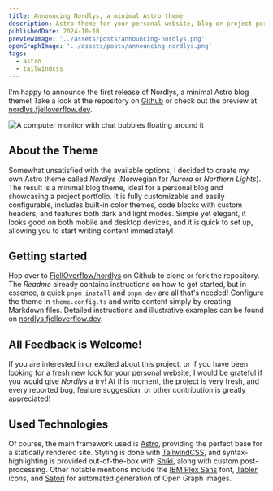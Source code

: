 ```yaml
---
title: Announcing Nordlys, a minimal Astro theme
description: Astro theme for your personal website, blog or project portfolio
publishedDate: 2024-10-18
previewImage: '../assets/posts/announcing-nordlys.png'
openGraphImage: '../assets/posts/announcing-nordlys.png'
tags:
  - astro
  - tailwindcss
---
```


I'm happy to announce the first release of Nordlys, a minimal Astro blog theme! Take a look at the repository on [Github](https://github.com/FjellOverflow/nordlys) or check out the preview at [nordlys.fjelloverflow.dev](https://nordlys.fjelloverflow.dev/).


<Image src={PreviewImage} class="sm:w-2/3 w-4/5 my-0 mx-auto" data-img-embed alt="A computer monitor with chat bubbles floating around it" loading="eager"/>

## About the Theme

Somewhat unsatisfied with the available options, I decided to create my own Astro theme called _Nordlys_ (Norwegian for _Aurora_ or _Northern Lights_). The result is a minimal blog theme, ideal for a personal blog and showcasing a project portfolio. It is fully customizable and easily configurable, includes built-in color themes, code blocks with custom headers, and features both dark and light modes. Simple yet elegant, it looks good on both mobile and desktop devices, and it is quick to set up, allowing you to start writing content immediately!

## Getting started

Hop over to [FjellOverflow/nordlys](https://github.com/FjellOverflow/nordlys) on Github to clone or fork the repository. The _Readme_ already contains instructions on how to get started, but in essence, a quick `pnpm install` and `pnpm dev` are all that's needed! Configure the theme in `theme.config.ts` and write content simply by creating Markdown files. Detailed instructions and illustrative examples can be found on [nordlys.fjelloverflow.dev](https://nordlys.fjelloverflow.dev/posts/).

## All Feedback is Welcome!

If you are interested in or excited about this project, or if you have been looking for a fresh new look for your personal website, I would be grateful if you would give _Nordlys_ a try! At this moment, the project is very fresh, and every reported bug, feature suggestion, or other contribution is greatly appreciated!

## Used Technologies

Of course, the main framework used is [Astro](https://astro.build/), providing the perfect base for a statically rendered site. Styling is done with [TailwindCSS](https://tailwindcss.com/), and syntax-highlighting is provided out-of-the-box with [Shiki](https://shiki.style/), along with custom post-processing. Other notable mentions include the [IBM Plex Sans](https://fonts.google.com/specimen/IBM+Plex+Sans) font, [Tabler](https://tabler.io/icons) icons, and [Satori](https://github.com/vercel/satori) for automated generation of Open Graph images.
